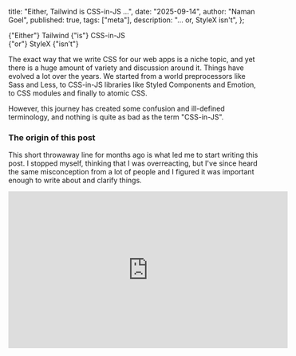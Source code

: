   title: "Either, Tailwind is CSS-in-JS ...",
  date: "2025-09-14",
  author: "Naman Goel",
  published: true,
  tags: ["meta"],
  description: "... or, StyleX isn't",
};



<Container path={__dirname}>
  <Word scale={70} italic>
    {"Either"}
  </Word>
  <Word scale={135}>Tailwind</Word>
  <Word scale={17} italic>
    {"is"}
  </Word>
  <Word scale={145}>CSS-in-JS</Word>
  <br />
  <Word scale={26} italic>
    {"or"}
  </Word>
  <Word scale={110}>StyleX</Word>
  <Word scale={46} italic>
    {"isn’t"}
  </Word>
</Container>

The exact way that we write CSS for our web apps is a niche topic, and yet there is a huge amount
of variety and discussion around it. Things have evolved a lot over the years. We started from a world
preprocessors like Sass and Less, to CSS-in-JS libraries like Styled Components and Emotion, to CSS
modules and finally to atomic CSS.

However, this journey has created some confusion and ill-defined terminology, and nothing is quite
as bad as the term "CSS-in-JS".

### The origin of this post

This short throwaway line for months ago is what led me to start writing this post. I stopped myself, thinking
that I was overreacting, but I've since heard the same misconception from a lot of people and I figured it was
important enough to write about and clarify things.

<IFrame
  width="560"
  height="315"
  src="https://www.youtube.com/embed/lIUp8bdKiq4?start=632&end=639"
  title="Is StyleX CSS-in-JS?"
  frameBorder="0"
  allow="accelerometer; autoplay; clipboard-write; encrypted-media; gyroscope; picture-in-picture; web-share"
  referrerPolicy="strict-origin-when-cross-origin"
  allowFullScreen
/>

**TLDR;** Regardless of whether StyleX is CSS-in-JS or not, it does not have any issues with SSR or those kinds of things.
If there _is_ an issue, it might be the additional complexity of setting up your build pipeline correctly for StyleX, which
something like Tailwind mostly side-steps by using a separate standalone process rather than integrating within the existing
build pipeline.

### What is CSS-in-JS?

The term "CSS-in-JS" came about with early libraries such as
[Radium](https://github.com/FormidableLabs/radium), [Aphrodite](https://github.com/Khan/aphrodite),
and [Glamor](https://github.com/threepointone/glamor). These libraries and their more modern
counterparts like [Styled Components](https://styled-components.com/) and [Emotion](https://emotion.sh/),
all let you define your styles within your JavaScript (or TypeScript) files.

However, these libraries also _injected_ the styles using Javascript at runtime. Some of them
included ways to "server render" the styles, but none of them had a way to generate a static
CSS file.

This started to change with the advent of libraries like [Linaria](https://linaria.dev/), which
let you define you styles with mostly the same syntax as Emotion, but instead of injecting the styles
at runtime, it would generate a static CSS file.

So, the question arises, what is CSS-in-JS?

And the answer is that, as a community, we have never really defined it. In one definition,
it is anything that injects CSS at runtime. In another definition, it is anything that that gives
you the ability to write CSS in your JavaScript files.

And so, the question really becomes, do we care about how it works, or how it looks?

### It's how it works

If you're in the camp that would like to define CSS-in-JS, based on how it works, then of course,
Tailwind is _not_ CSS-in-JS. Neither is Linaria and nor is StyleX.

None of these libraries use runtime injection of CSS. Although all three work in different ways, they
all generate a static CSS file at build time. And when comparing Tailwind and StyleX, they result in
shockingly similar code with the mostly same performance characteristics.

And so, when you hear people say, "CSS-in-JS is dead", they aren't talking about Linaria, Tailwind
or StyleX. They're talking about the libraries that inject CSS at runtime.

### It's how it looks

If, however, you're in the camp of how it looks, then you would consider Linaria and StyleX to be
CSS-in-JS. In that case, however, I would argue that Tailwind is CSS-in-JS, too.

Just like other CSS-in-JS libraries, Tailwind lets you define your styles directly within your
JavaScript files. The syntax is different. Instead of using CSS syntax in template strings like Linaria,
or JavaScript objects like StyleX, Tailwind uses a special syntax made of special classNames, but
it is still very much a syntax where you're able to write arbitrary styles with arbitrary values.

Back in the days of Tailwind 1 and 2, you could make the argument that this wasn't the case, but ever since
the Tailwind JIT and support for syntax as such as `[]` for adding arbitrary values, Tailwind is
very much CSS-in-JS.

#### Tailwind is bad at being CSS-in-JS

While Tailwind is very much CSS-in-JS, as a syntax, it's not very good at being CSS-in-JS. While the
className abstraction is great for quickly prototyping styles, it falls apart outside of the common
use-cases. Writing CSS keyframes, view transitions, anchor positioning and anything out of the ordinary
means reaching for an actual CSS file.

This syntactic limit isn't particularly problematic for devX. It just forces you to think in two different
paradigms for different styles in your codebase.

However, it does create some friction when choosing how to generate the static CSS files for particularly
large applications.

### Conclusion

I don't really care about the definition of CSS-in-JS. The industry is rapidly moving away from anything
that injects CSS at runtime. The performance penalty is well known, and even those using libraries
like Emotion or Styled Components are starting to migrate to newer solutions that generate static CSS files.

However, if the only reason you've been scared of using Tailwind (or even Linaria) is because you've heard
all the bad things about CSS-in-JS, then you can rest easy. Either StyleX isn't CSS-in-JS, or Tailwind is.
